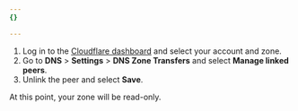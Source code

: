 ```yaml
---
{}

---
```


1. Log in to the [Cloudflare dashboard](https://dash.cloudflare.com/login) and select your account and zone.
2. Go to **DNS** > **Settings** > **DNS Zone Transfers** and select **Manage linked peers**.
3. Unlink the peer and select **Save**.

At this point, your zone will be read-only.
